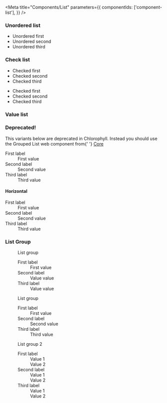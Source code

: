 
<Meta
  title="Components/List"
  parameters={{
    componentIds: ['component-list'],
  }}
/>

### Unordered list

<ul>
  <li>Unordered first</li>
  <li>Unordered second</li>
  <li>Unordered third</li>
</ul>

### Check list

<ul class="check">
  <li>Checked first</li>
  <li>Checked second</li>
  <li>Checked third</li>
</ul>

<ul class="check primary">
  <li>Checked first</li>
  <li>Checked second</li>
  <li>Checked third</li>
</ul>

### Value list

<div role="alert" class="warning mb-7 mt-5 w-100">
  <main>
    <h3>Deprecated!</h3>
    <p>
      This variants below are deprecated in Chlorophyll. Instead you should use
      the Grouped List web component from{' '}
      <a href="https://storybook.seb.io/latest/core/?path=/docs/components-grouped-list--page">
        Core
      </a>
    </p>
  </main>
</div>


<dl class="gds-list">
  <dt>First label</dt>
  <dd>First value</dd>
  <dt>Second label</dt>
  <dd>Second value</dd>
  <dt>Third label</dt>
  <dd>Third value</dd>
</dl>


#### Horizontal

<dl class="gds-list gds-list--horizontal">
  <dt>First label</dt>
  <dd>First value</dd>
  <dt>Second label</dt>
  <dd>Second value</dd>
  <dt>Third label</dt>
  <dd>Third value</dd>
</dl>

### List Group

<figure>
  <figcaption class="table-list-caption">List group</figcaption>
  <dl>
    <div>
      <dt>First label</dt>
      <dd>First value</dd>
    </div>
    <div>
      <dt>Second label</dt>
      <dd>Value value</dd>
    </div>
    <div>
      <dt>Third label</dt>
      <dd>Value value</dd>
    </div>
  </dl>
</figure>

<div>
  <figure>
    <figcaption class="table-list-caption">List group</figcaption>
    <dl>
      <div>
        <dt>First label</dt>
        <dd>First value</dd>
      </div>
      <div>
        <dt>Second label</dt>
        <dd>Second value</dd>
      </div>
      <div>
        <dt>Third label</dt>
        <dd>Third value</dd>
      </div>
    </dl>
  </figure>

  <figure>
    <figcaption class="table-list-caption">List group 2</figcaption>
    <dl>
      <div>
        <dt>First label</dt>
        <dd>Value 1</dd>
        <dd>Value 2</dd>
      </div>
      <div>
        <dt>Second label</dt>
        <dd>Value 1</dd>
        <dd>Value 2</dd>
      </div>
      <div>
        <dt>Third label</dt>
        <dd>Value 1</dd>
        <dd>Value 2</dd>
      </div>
    </dl>
  </figure>
</div>
